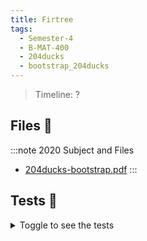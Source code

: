 ```yaml
---
title: Firtree
tags:
  - Semester-4
  - B-MAT-400
  - 204ducks
  - bootstrap_204ducks
---
```

> Timeline: ?


## Files 📂

:::note 2020 Subject and Files
- [204ducks-bootstrap.pdf](https://github.com/Studio-17/Epitech-Subjects/raw/main/Semester-4/B-MAT-400/204ducks/bootstrap_204ducks/204ducks-bootstrap.pdf)
:::

## Tests 🤖
<details>
  <summary>Toggle to see the tests</summary>
  <div>
Yo
  </div>
</details>
